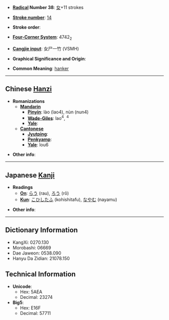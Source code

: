 * '''[[Wiktionary:Chinese radical index| Radical]] Number 38''': [[Wiktionary:Chinese radical index 女|女]]+11 strokes

* '''[[Wiktionary:Chinese total strokes index|Stroke number]]''': [[Wiktionary:Chinese total strokes index 14|14]]

* '''Stroke order''': 

* '''[[Wiktionary:Chinese four corner index|Four-Corner System]]''': 4742<sub>2</sub>

* '''[[Wiktionary:Chinese Cangjie index|Cangjie input]]''': 女尸一竹 (VSMH)

* '''Graphical Significance and Origin''': 

* '''Common Meaning''': [[hanker]]

----

== Chinese [[Hanzi]] ==

* '''Romanizations'''
** '''[[Mandarin]]'''
*** '''[[Pinyin]]''': lào (lao4), nùn (nun4)
*** '''[[Wade-Giles]]''': lao<sup>4</sup>, <sup>4</sup>
*** '''[[Yale]]''': 
** '''[[Cantonese]]'''
*** '''[[Jyutping]]''':
*** '''[[Penkyamp]]''': 
*** '''[[Yale]]''': lou6

* '''Other info''': 

----

== Japanese [[Kanji]] ==

* '''Readings'''
** '''[[On]]''': [[らう]] (rau), [[ろう]] (rō)
** '''[[Kun]]''': [[こひしたふ]] (kohishitafu), [[なやむ]] (nayamu)

* '''Other info''':  

----

== Dictionary Information ==

* KangXi: 0270.130
* Morobashi: 06669
* Dae Jaweon: 0538.090
* Hanyu Da Zidian: 21078.150

== Technical Information ==

* '''Unicode''':
** Hex: 5AEA
** Decimal: 23274
* '''Big5''':
** Hex: E16F
** Decimal: 57711